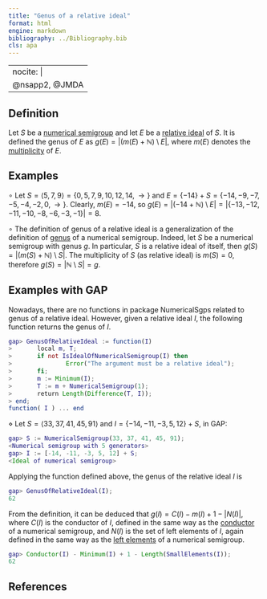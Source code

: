 ```yaml
---
title: "Genus of a relative ideal"
format: html
engine: markdown
bibliography: ../Bibliography.bib
cls: apa
---
```


---
nocite: |
  @nsapp2, @JMDA
---

## Definition

Let $S$ be a [numerical semigroup](../Basic-concepts/Numerical-semigroup.qmd) and let $E$ be a [relative ideal](Relative-ideal.qmd) of $S$. It is defined the genus of $E$ as $g(E) = |(m(E) + \mathbb{N}) \setminus E|$, where $m(E)$ denotes the [multiplicity](Multiplicity-ideal.qmd) of $E$.

## Examples

$\circ$ Let $S = \langle 5, 7, 9 \rangle = \{0, 5, 7, 9, 10, 12, 14, \rightarrow \}$ and $E = \{-14\} + S = \{-14, -9, -7, -5, -4, -2, 0, \rightarrow\}$. Clearly, $m(E) = -14$, so $g(E) = |(-14 + \mathbb{N}) \setminus E| = |\{-13, -12, -11, -10, -8, -6, -3, -1\}| = 8$.

$\circ$ The definition of genus of a relative ideal is a generalization of the definition of [genus](../Basic-concepts/Genus.qmd) of a numerical semigroup. Indeed, let $S$ be a numerical semigroup with genus $g$. In particular, $S$ is a relative ideal of itself, then $g(S) = |(m(S) + \mathbb{N}) \setminus S|$. The multiplicity of $S$ (as relative ideal) is $m(S) = 0$, therefore $g(S) = |\mathbb{N} \setminus S| = g$.

## Examples with GAP

Nowadays, there are no functions in package NumericalSgps related to genus of a relative ideal. However, given a relative ideal $I$, the following function returns the genus of $I$.

``` gap
gap> GenusOfRelativeIdeal := function(I)
>       local m, T;
>       if not IsIdealOfNumericalSemigroup(I) then
>               Error("The argument must be a relative ideal");
>       fi;
>       m := Minimum(I);
>       T := m + NumericalSemigroup(1);
>       return Length(Difference(T, I));
> end;
function( I ) ... end
```

$\diamond$ Let $S = \langle 33, 37, 41, 45, 91 \rangle$ and $I = \{-14, -11, -3, 5, 12 \} + S$, in GAP:

``` gap
gap> S := NumericalSemigroup(33, 37, 41, 45, 91);
<Numerical semigroup with 5 generators>
gap> I := [-14, -11, -3, 5, 12] + S;
<Ideal of numerical semigroup>
```

Applying the function defined above, the genus of the relative ideal $I$ is

``` gap
gap> GenusOfRelativeIdeal(I);
62
```

From the definition, it can be deduced that $g(I) = C(I) - m(I) + 1 - |N(I)|$, where $C(I)$ is the conductor of $I$, defined in the same way as the [conductor](../Basic-concepts/Conductor.qmd) of a numerical semigroup, and $N(I)$ is the set of left elements of $I$, again defined in the same way as the [left elements](../Basic-concepts/Left-elements.qmd) of a numerical semigroup.

``` gap
gap> Conductor(I) - Minimum(I) + 1 - Length(SmallElements(I));
62
```

## References

::: {#refs}

:::